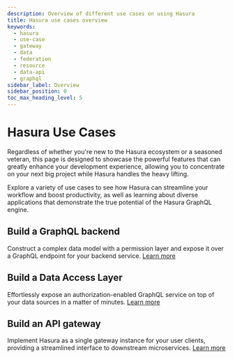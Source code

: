 ```yaml
---
description: Overview of different use cases on using Hasura
title: Hasura use cases overview
keywords:
  - hasura
  - use-case
  - gateway
  - data
  - federation
  - resource
  - data-api
  - graphql
sidebar_label: Overview
sidebar_position: 0
toc_max_heading_level: 5
---
```



# Hasura Use Cases

Regardless of whether you're new to the Hasura ecosystem or a seasoned veteran, this page is designed to showcase the
powerful features that can greatly enhance your development experience, allowing you to concentrate on your next big
project while Hasura handles the heavy lifting.

Explore a variety of use cases to see how Hasura can streamline your workflow and boost productivity, as well as
learning about diverse applications that demonstrate the true potential of the Hasura GraphQL engine.

## Build a GraphQL backend

Construct a complex data model with a permission layer and expose it over a GraphQL endpoint for your backend service.
[Learn more](/resources/use-case/gql-backend.mdx)

<Thumbnail src="/img/use-case-overview/gql-backend.svg" alt="Hasura GraphQL Backend overview" width="600px" />

## Build a Data Access Layer

Effortlessly expose an authorization-enabled GraphQL service on top of your data sources in a matter of minutes.
[Learn more](/resources/use-case/data-api.mdx)

<Thumbnail src="/img/use-case-overview/data-api.svg" alt="Hasura Data API overview" width="600px" />

## Build an API gateway

Implement Hasura as a single gateway instance for your user clients, providing a streamlined interface to downstream
microservices. [Learn more](/resources/use-case/api-gateway.mdx)

<Thumbnail src="/img/use-case-overview/api-gateway.svg" alt="Hasura API Gateway overview" width="600px" />
